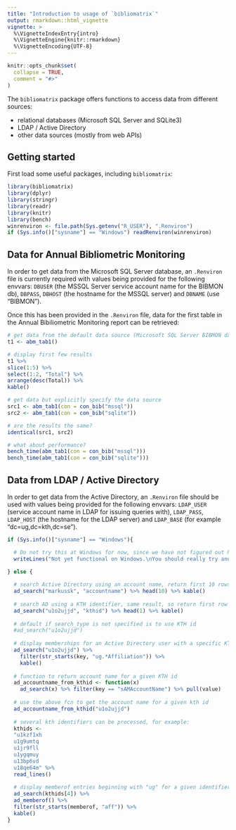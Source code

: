 ```yaml
---
title: "Introduction to usage of `bibliomatrix`"
output: rmarkdown::html_vignette
vignette: >
  %\VignetteIndexEntry{intro}
  %\VignetteEngine{knitr::rmarkdown}
  %\VignetteEncoding{UTF-8}
---
```


```r
knitr::opts_chunk$set(
  collapse = TRUE,
  comment = "#>"
)
```

The `bibliomatrix` package offers functions to access data from different sources:

- relational databases (Microsoft SQL Server and SQLite3)
- LDAP / Active Directory
- other data sources (mostly from web APIs)

## Getting started

First load some useful packages, including `bibliomatrix`:


```r
library(bibliomatrix)
library(dplyr)
library(stringr)
library(readr)
library(knitr)
library(bench)
winrenviron <- file.path(Sys.getenv("R_USER"), ".Renviron")
if (Sys.info()["sysname"] == "Windows") readRenviron(winrenviron)
```

## Data for Annual Bibliometric Monitoring

In order to get data from the Microsoft SQL Server database, an `.Renviron` file is currently required with values being provided for the following envvars: `DBUSER` (the MSSQL Server service account name for the BIBMON db), `DBPASS`, `DBHOST` (the hostname for the MSSQL server) and `DBNAME` (use "BIBMON").

Once this has been provided in the `.Renviron` file, data for the first table in the Annual Bibiliometric Monitoring report can be retrieved:

```r

# get data from the default data source (Microsoft SQL Server BIBMON database)
t1 <- abm_tab1()

# display first few results
t1 %>% 
slice(1:5) %>% 
select(1:2, "Total") %>% 
arrange(desc(Total)) %>% 
kable()

# get data but explicitly specify the data source 
src1 <- abm_tab1(con = con_bib("mssql"))
src2 <- abm_tab1(con = con_bib("sqlite"))

# are the results the same?
identical(src1, src2)

# what about performance?
bench_time(abm_tab1(con = con_bib("mssql")))
bench_time(abm_tab1(con = con_bib("sqlite")))

```

## Data from LDAP / Active Directory

In order to get data from the Active Directory, an `.Renviron` file should be used with values being provided for the following envvars: `LDAP_USER` (service account name in LDAP for issuing queries with), `LDAP_PASS`, `LDAP_HOST` (the hostname for the LDAP server) and `LDAP_BASE` (for example "dc=ug,dc=kth,dc=se").

```r

if (Sys.info()["sysname"] == "Windows"){

  # Do not try this at Windows for now, since we have not figured out how to make it work yet
  writeLines("Not yet functional on Windows.\nYou should really try another OS. :)")

} else {
  
  # search Active Directory using an account name, return first 10 rows
  ad_search("markussk", "accountname") %>% head(10) %>% kable()
  
  # search AD using a KTH identifier, same result, so return first row only
  ad_search("u1o2ujjd", "kthid") %>% head(1) %>% kable()
  
  # default if search_type is not specified is to use KTH id
  #ad_search("u1o2ujjd")
  
  # display memberships for an Active Directory user with a specific KTH id
  ad_search("u1o2ujjd") %>%
    filter(str_starts(key, "ug.*Affiliation")) %>%
    kable()
  
  # function to return account name for a given KTH id
  ad_accountname_from_kthid <- function(x)
    ad_search(x) %>% filter(key == "sAMAccountName") %>% pull(value)
  
  # use the above fcn to get the account name for a given kth id
  ad_accountname_from_kthid("u1o2ujjd")
  
  # several kth identifiers can be processed, for example:
  kthids <-
  "u1kzf1xh
  u1g9umtq
  u1jr9fll
  u1ygqmuy
  u13bp6vd
  u18qe64m" %>%
  read_lines()
  
  # display memberof entries beginning with "ug" for a given identifier
  ad_search(kthids[4]) %>%
  ad_memberof() %>%
  filter(str_starts(memberof, "aff")) %>%
  kable()
}
```

